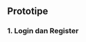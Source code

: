 ## Prototipe

### 1. Login dan Register

<CardGrid>
  <Card
    title="Login"
    href="/docs/deep/deeper"
    icon="/path/to/your/prototipe1.png"
    variant="small"
  />
  <Card
    title="Register"
    href="/docs/deep/deeper"
    icon="/path/to/your/prototipe2.png" 
    variant="small"
  />
</CardGrid>